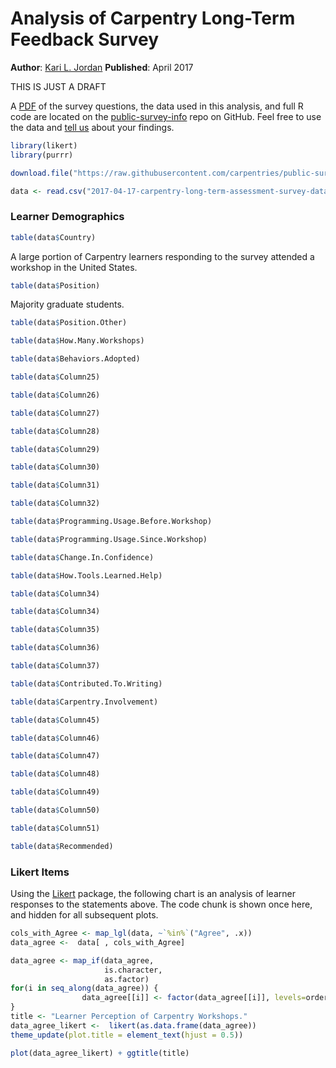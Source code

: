 # Analysis of Carpentry Long-Term Feedback Survey
__Author__: [Kari L. Jordan](https://github.com/kariljordan)
__Published__: April 2017

THIS IS JUST A DRAFT

A [PDF](https://github.com/carpentries/public-survey-info/blob/master/documents/surveys/2017-04-17-carpentry-long-term-feedback-survey.pdf) of the survey questions, the data used in this analysis, and full R code are located on the [public-survey-info](https://github.com/carpentries/public-survey-info) repo on GitHub. Feel free to use the data and [tell us](mailto: kariljordan@carpentries.org) about your findings.
```r
library(likert)
library(purrr)
```
```r
download.file("https://raw.githubusercontent.com/carpentries/public-survey-info/master/data/public_data/2017-04-17-carpentry-long-term-assessment-survey-data-public.csv", "2017-04-17-carpentry-long-term-assessment-survey-data-public.csv")

data <- read.csv("2017-04-17-carpentry-long-term-assessment-survey-data-public.csv", na.strings = "")
```
### Learner Demographics

```r
table(data$Country)
```

A large portion of Carpentry learners responding to the survey attended a workshop in the United States.
```r
table(data$Position)
```
Majority graduate students.
```r
table(data$Position.Other)
```
```r
table(data$How.Many.Workshops)
```
```r
table(data$Behaviors.Adopted)
```
```r
table(data$Column25)
```
```r
table(data$Column26)
```
```r
table(data$Column27)
```
```r
table(data$Column28)
```
```r
table(data$Column29)
```
```r
table(data$Column30)
```
```r
table(data$Column31)
```
```r
table(data$Column32)
```
```r
table(data$Programming.Usage.Before.Workshop)
```
```r
table(data$Programming.Usage.Since.Workshop)
```
```r
table(data$Change.In.Confidence)
```
```r
table(data$How.Tools.Learned.Help)
```
```r
table(data$Column34)
```
```r
table(data$Column34)
```
```r
table(data$Column35)
```
```r
table(data$Column36)
```
```r
table(data$Column37)
```
```r
table(data$Contributed.To.Writing)
```

```r
table(data$Carpentry.Involvement)
```
```r
table(data$Column45)
```
```r
table(data$Column46)
```
```r
table(data$Column47)
```
```r
table(data$Column48)
```
```r
table(data$Column49)
```
```r
table(data$Column50)
```
```r
table(data$Column51)
```

```r
table(data$Recommended)
```
### Likert Items

Using the [Likert](http://jason.bryer.org/likert/) package, the following chart is an analysis of learner responses to the statements above. The code chunk is shown once here, and hidden for all subsequent plots.

```r
cols_with_Agree <- map_lgl(data, ~`%in%`("Agree", .x))
data_agree <-  data[ , cols_with_Agree]

data_agree <- map_if(data_agree, 
                     is.character, 
                     as.factor)
for(i in seq_along(data_agree)) {
                data_agree[[i]] <- factor(data_agree[[i]], levels=order)
}
title <- "Learner Perception of Carpentry Workshops."
data_agree_likert <-  likert(as.data.frame(data_agree))
theme_update(plot.title = element_text(hjust = 0.5))

plot(data_agree_likert) + ggtitle(title)

```

